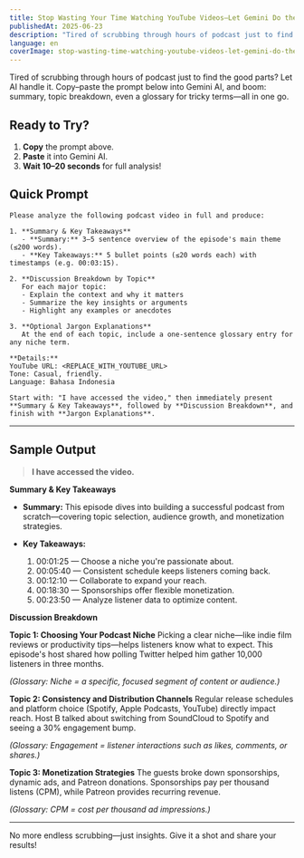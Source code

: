 ```yaml
---
title: Stop Wasting Your Time Watching YouTube Videos—Let Gemini Do the Work!
publishedAt: 2025-06-23
description: "Tired of scrubbing through hours of podcast just to find the good parts? Let AI handle it. Copy–paste the prompt below into Gemini AI, and boom: summary, topic breakdown, even a glossary for tricky terms—all in one go."
language: en
coverImage: stop-wasting-time-watching-youtube-videos-let-gemini-do-the-work.png
---
```


Tired of scrubbing through hours of podcast just to find the good parts? Let AI handle it. Copy–paste the prompt below into Gemini AI, and boom: summary, topic breakdown, even a glossary for tricky terms—all in one go.


## Ready to Try?

1. **Copy** the prompt above.
2. **Paste** it into Gemini AI.
3. **Wait 10–20 seconds** for full analysis!

## Quick Prompt

```text
Please analyze the following podcast video in full and produce:

1. **Summary & Key Takeaways**  
   - **Summary:** 3–5 sentence overview of the episode's main theme (≤200 words).  
   - **Key Takeaways:** 5 bullet points (≤20 words each) with timestamps (e.g. 00:03:15).

2. **Discussion Breakdown by Topic**  
   For each major topic:  
   - Explain the context and why it matters  
   - Summarize the key insights or arguments  
   - Highlight any examples or anecdotes

3. **Optional Jargon Explanations**  
   At the end of each topic, include a one-sentence glossary entry for any niche term.

**Details:**  
YouTube URL: <REPLACE_WITH_YOUTUBE_URL>
Tone: Casual, friendly.  
Language: Bahasa Indonesia

Start with: "I have accessed the video," then immediately present **Summary & Key Takeaways**, followed by **Discussion Breakdown**, and finish with **Jargon Explanations**.
```

---

## Sample Output

> **I have accessed the video.**

**Summary & Key Takeaways**

* **Summary:** This episode dives into building a successful podcast from scratch—covering topic selection, audience growth, and monetization strategies.
* **Key Takeaways:**

  1. 00:01:25 — Choose a niche you're passionate about.
  2. 00:05:40 — Consistent schedule keeps listeners coming back.
  3. 00:12:10 — Collaborate to expand your reach.
  4. 00:18:30 — Sponsorships offer flexible monetization.
  5. 00:23:50 — Analyze listener data to optimize content.

**Discussion Breakdown**

**Topic 1: Choosing Your Podcast Niche**
Picking a clear niche—like indie film reviews or productivity tips—helps listeners know what to expect. This episode's host shared how polling Twitter helped him gather 10,000 listeners in three months.

*(Glossary: Niche = a specific, focused segment of content or audience.)*

**Topic 2: Consistency and Distribution Channels**
Regular release schedules and platform choice (Spotify, Apple Podcasts, YouTube) directly impact reach. Host B talked about switching from SoundCloud to Spotify and seeing a 30% engagement bump.

*(Glossary: Engagement = listener interactions such as likes, comments, or shares.)*

**Topic 3: Monetization Strategies**
The guests broke down sponsorships, dynamic ads, and Patreon donations. Sponsorships pay per thousand listens (CPM), while Patreon provides recurring revenue.

*(Glossary: CPM = cost per thousand ad impressions.)*

---

No more endless scrubbing—just insights. Give it a shot and share your results! 